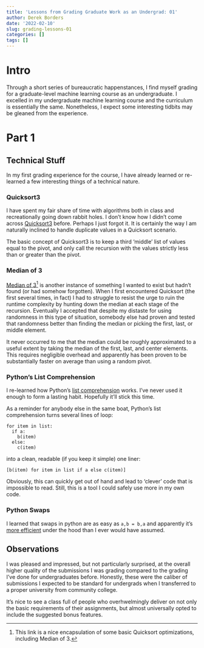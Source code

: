 ```yaml
---
title: 'Lessons from Grading Graduate Work as an Undergrad: 01'
author: Derek Borders
date: '2022-02-10'
slug: grading-lessons-01
categories: []
tags: []
---
```


# Intro  

Through a short series of bureaucratic happenstances, I find myself grading for a graduate-level machine learning course as an undergraduate. I excelled in my undergraduate machine learning course and the curriculum is essentially the same. Nonetheless, I expect some interesting tidbits may be gleaned from the experience.

# Part 1

## Technical Stuff

In my first grading experience for the course, I have already learned or re-learned a few interesting things of a technical nature. 

### Quicksort3  

I have spent my fair share of time with algorithms both in class and recreationally going down rabbit holes. I don't know how I didn't come across [Quicksort3](https://www.geeksforgeeks.org/3-way-quicksort-dutch-national-flag/) before. Perhaps I just forgot it. It is certainly the way I am naturally inclined to handle duplicate values in a Quicksort scenario.

The basic concept of Quicksort3 is to keep a third 'middle' list of values equal to the pivot, and only call the recursion with the values strictly less than or greater than the pivot. 


### Median of 3  
[Median of 3](https://www.cs.cornell.edu/courses/JavaAndDS/files/sort3Quicksort3.pdf)^[This link is a nice encapsulation of some basic Quicksort optimizations, including Median of 3.] is another instance of something I wanted to exist but hadn't found (or had somehow forgotten). When I first encountered Quicksort (the first several times, in fact) I had to struggle to resist the urge to ruin the runtime complexity by hunting down the median at each stage of the recursion. Eventually I accepted that despite my distaste for using randomness in this type of situation, somebody else had proven and tested that randomness better than finding the median or picking the first, last, or middle element.

It never occurred to me that the median could be roughly approximated to a useful extent by taking the median of the first, last, and center elements. This requires negligible overhead and apparently has been proven to be substantially faster on average than using a random pivot. 


### Python's List Comprehension
I re-learned how Python's [list comprehension](https://www.w3schools.com/python/python_lists_comprehension.asp) works. I've never used it enough to form a lasting habit. Hopefully it'll stick this time.  

As a reminder for anybody else in the same boat, Python's list comprehension turns several lines of loop: 

```{eval=F, echo=T}
for item in list:
  if a: 
    b(item)
  else: 
    c(item)
```

into a clean, readable (if you keep it simple) one liner:

```{eval=F, echo=T}
[b(item) for item in list if a else c(item)]
```

Obviously, this can quickly get out of hand and lead to 'clever' code that is impossible to read. Still, this is a tool I could safely use more in my own code.


### Python Swaps
I learned that swaps in python are as easy as `a,b = b,a` and apparently it's [more efficient](https://betterprogramming.pub/you-didnt-truly-understand-the-infamous-python-trick-a-b-b-a-2e4e8634f5a9) under the hood than I ever would have assumed.



## Observations  

I was pleased and impressed, but not particularly surprised, at the overall higher quality of the submissions I was grading compared to the grading I've done for undergraduates before. Honestly, these were the caliber of submissions I expected to be standard for undergrads when I transferred to a proper university from community college.

It's nice to see a class full of people who overhwelmingly deliver on not only the basic requirements of their assignments, but almost universally opted to include the suggested bonus features.

